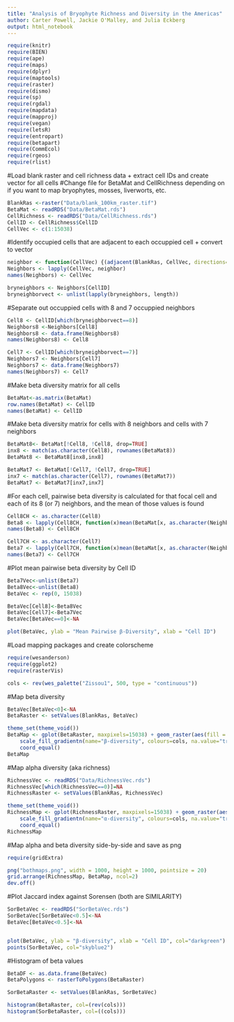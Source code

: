 ```yaml
---
title: "Analysis of Bryophyte Richness and Diversity in the Americas"
author: Carter Powell, Jackie O'Malley, and Julia Eckberg
output: html_notebook
---
```


```r
require(knitr)
require(BIEN)
require(ape)
require(maps)
require(dplyr)
require(maptools)
require(raster)
require(dismo)
require(sp)
require(rgdal)
require(mapdata)
require(mapproj)
require(vegan)
require(letsR)
require(entropart)
require(betapart)
require(CommEcol)
require(rgeos)
require(rlist)
```


#Load blank raster and cell richness data + extract cell IDs and create vector for all cells
#Change file for BetaMat and CellRichness depending on if you want to map bryophytes, mosses, liverworts, etc. 

```r
BlankRas <-raster("Data/blank_100km_raster.tif")
BetaMat <- readRDS("Data/BetaMat.rds")
CellRichness <- readRDS("Data/CellRichness.rds")
CellID <- CellRichness$CellID
CellVec <- c(1:15038)
```


#Identify occupied cells that are adjacent to each occuppied cell + convert to vector
```r
neighbor <- function(CellVec) {(adjacent(BlankRas, CellVec, directions=8, pairs=FALSE, target=CellID, sorted=TRUE, include=FALSE, id=FALSE))}
Neighbors <- lapply(CellVec, neighbor)
names(Neighbors) <- CellVec

bryneighbors <- Neighbors[CellID]
bryneighborvect <- unlist(lapply(bryneighbors, length))
```


#Separate out occuppied cells with 8 and 7 occuppied neighbors
```r
Cell8 <- CellID[which(bryneighborvect==8)]
Neighbors8 <-Neighbors[Cell8]
Neighbors8 <- data.frame(Neighbors8)
names(Neighbors8) <- Cell8

Cell7 <- CellID[which(bryneighborvect==7)]
Neighbors7 <- Neighbors[Cell7]
Neighbors7 <- data.frame(Neighbors7)
names(Neighbors7) <- Cell7
```


#Make beta diversity matrix for all cells
```r
BetaMat<-as.matrix(BetaMat)
row.names(BetaMat) <- CellID
names(BetaMat) <- CellID
```


#Make beta diversity matrix for cells with 8 neighbors and cells with 7 neighbors
```r
BetaMat8<- BetaMat[!Cell8, !Cell8, drop=TRUE]
inx8 <- match(as.character(Cell8), rownames(BetaMat8))
BetaMat8 <- BetaMat8[inx8,inx8]

BetaMat7 <- BetaMat[!Cell7, !Cell7, drop=TRUE]
inx7 <- match(as.character(Cell7), rownames(BetaMat7))
BetaMat7 <- BetaMat7[inx7,inx7]
```


#For each cell, pairwise beta diversity is calculated for that focal cell and each of its 8 (or 7) neighbors, and the mean of those values is found
```r
Cell8CH <- as.character(Cell8)
Beta8 <- lapply(Cell8CH, function(x)mean(BetaMat[x, as.character(Neighbors8[,x])]))
names(Beta8) <- Cell8CH

Cell7CH <- as.character(Cell7)
Beta7 <- lapply(Cell7CH, function(x)mean(BetaMat[x, as.character(Neighbors7[,x])]))
names(Beta7) <- Cell7CH
```


#Plot mean pairwise beta diversity by Cell ID
```r
Beta7Vec<-unlist(Beta7)
Beta8Vec<-unlist(Beta8)
BetaVec <- rep(0, 15038)

BetaVec[Cell8]<-Beta8Vec
BetaVec[Cell7]<-Beta7Vec
BetaVec[BetaVec==0]<-NA

plot(BetaVec, ylab = "Mean Pairwise β-Diversity", xlab = "Cell ID")
```


#Load mapping packages and create colorscheme
```r
require(wesanderson)
require(ggplot2)
require(rasterVis)

cols <- rev(wes_palette("Zissou1", 500, type = "continuous"))
```


#Map beta diversity
```r
BetaVec[BetaVec<0]<-NA
BetaRaster <- setValues(BlankRas, BetaVec)

theme_set(theme_void())
BetaMap <- gplot(BetaRaster, maxpixels=15038) + geom_raster(aes(fill = value)) + 
    scale_fill_gradientn(name="β-diversity", colours=cols, na.value="transparent") +
    coord_equal() 
BetaMap
```


#Map alpha diversity (aka richness)
```r
RichnessVec <- readRDS("Data/RichnessVec.rds")
RichnessVec[which(RichnessVec==0)]=NA
RichnessRaster <- setValues(BlankRas, RichnessVec)

theme_set(theme_void())
RichnessMap <- gplot(RichnessRaster, maxpixels=15038) + geom_raster(aes(fill = value)) +   
    scale_fill_gradientn(name="α-diversity", colours=cols, na.value="transparent") +
    coord_equal() 
RichnessMap
```


#Map alpha and beta diversity side-by-side and save as png
```r
require(gridExtra)

png("bothmaps.png", width = 1000, height = 1000, pointsize = 20)
grid.arrange(RichnessMap, BetaMap, ncol=2)
dev.off()
```


#Plot Jaccard index against Sorensen (both are SIMILARITY)
```r
SorBetaVec <- readRDS("SorBetaVec.rds")
SorBetaVec[SorBetaVec<0.5]<-NA
BetaVec[BetaVec<0.5]<-NA


plot(BetaVec, ylab = "β-diversity", xlab = "Cell ID", col="darkgreen")
points(SorBetaVec, col="skyblue2")
```


#Histogram of beta values
```r
BetaDF <- as.data.frame(BetaVec)
BetaPolygons <- rasterToPolygons(BetaRaster)

SorBetaRaster <- setValues(BlankRas, SorBetaVec)

histogram(BetaRaster, col=(rev(cols)))
histogram(SorBetaRaster, col=((cols)))
```

